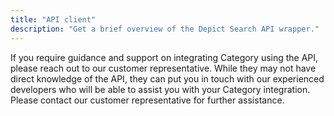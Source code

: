 ```yaml
---
title: "API client"
description: "Get a brief overview of the Depict Search API wrapper."
---
```


If you require guidance and support on integrating Category using the API, please reach out to our customer representative. While they may not have direct knowledge of the API, they can put you in touch with our experienced developers who will be able to assist you with your Category integration. Please contact our customer representative for further assistance.